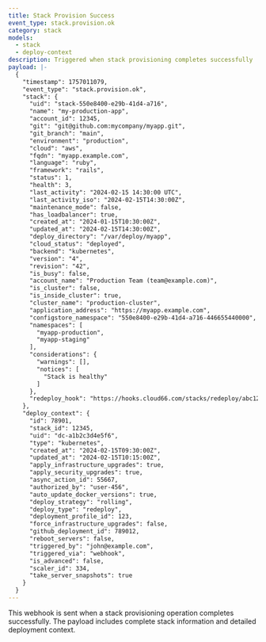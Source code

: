 ```yaml
---
title: Stack Provision Success
event_type: stack.provision.ok
category: stack
models:
  - stack
  - deploy-context
description: Triggered when stack provisioning completes successfully
payload: |-
  {
    "timestamp": 1757011079,
    "event_type": "stack.provision.ok",
    "stack": {
      "uid": "stack-550e8400-e29b-41d4-a716",
      "name": "my-production-app",
      "account_id": 12345,
      "git": "git@github.com:mycompany/myapp.git",
      "git_branch": "main",
      "environment": "production",
      "cloud": "aws",
      "fqdn": "myapp.example.com",
      "language": "ruby",
      "framework": "rails",
      "status": 1,
      "health": 3,
      "last_activity": "2024-02-15 14:30:00 UTC",
      "last_activity_iso": "2024-02-15T14:30:00Z",
      "maintenance_mode": false,
      "has_loadbalancer": true,
      "created_at": "2024-01-15T10:30:00Z",
      "updated_at": "2024-02-15T14:30:00Z",
      "deploy_directory": "/var/deploy/myapp",
      "cloud_status": "deployed",
      "backend": "kubernetes",
      "version": "4",
      "revision": "42",
      "is_busy": false,
      "account_name": "Production Team (team@example.com)",
      "is_cluster": false,
      "is_inside_cluster": true,
      "cluster_name": "production-cluster",
      "application_address": "https://myapp.example.com",
      "configstore_namespace": "550e8400-e29b-41d4-a716-446655440000",
      "namespaces": [
        "myapp-production",
        "myapp-staging"
      ],
      "considerations": {
        "warnings": [],
        "notices": [
          "Stack is healthy"
        ]
      },
      "redeploy_hook": "https://hooks.cloud66.com/stacks/redeploy/abc123def456"
    },
    "deploy_context": {
      "id": 78901,
      "stack_id": 12345,
      "uid": "dc-a1b2c3d4e5f6",
      "type": "kubernetes",
      "created_at": "2024-02-15T09:30:00Z",
      "updated_at": "2024-02-15T10:15:00Z",
      "apply_infrastructure_upgrades": true,
      "apply_security_upgrades": true,
      "async_action_id": 55667,
      "authorized_by": "user-456",
      "auto_update_docker_versions": true,
      "deploy_strategy": "rolling",
      "deploy_type": "redeploy",
      "deployment_profile_id": 123,
      "force_infrastructure_upgrades": false,
      "github_deployment_id": 789012,
      "reboot_servers": false,
      "triggered_by": "john@example.com",
      "triggered_via": "webhook",
      "is_advanced": false,
      "scaler_id": 334,
      "take_server_snapshots": true
    }
  }
---
```


This webhook is sent when a stack provisioning operation completes successfully. The payload includes complete stack information and detailed deployment context.
